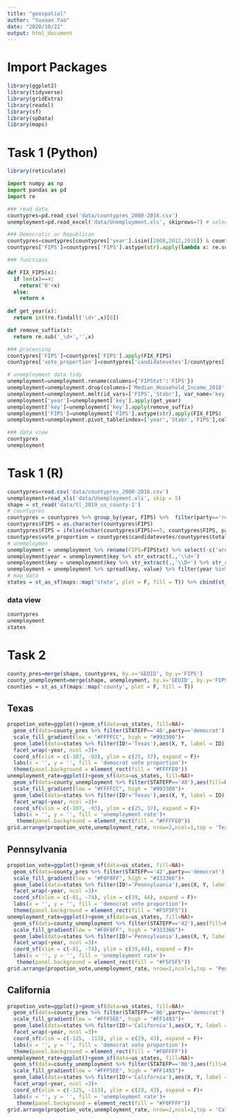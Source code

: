```yaml
---
title: "geospatial"
author: "Yuxuan Yao"
date: "2020/10/22"
output: html_document
---
```

# Import Packages
```r
library(ggplot2)
library(tidyverse)
library(gridExtra)
library(readxl)
library(sf)
library(spData)
library(maps)
```

# Task 1 (Python)
```r
library(reticulate)
```
```python
import numpy as np
import pandas as pd
import re

### read data
countypres=pd.read_csv('data/countypres_2000-2016.csv')
unemployment=pd.read_excel('data/Unemployment.xls', skiprows=7) # select rows

### Democratic or Republican
countypres=countypres[countypres['year'].isin([2008,2012,2016]) & countypres['party'].isin(['republican','democrat'])]
countypres['FIPS']=countypres['FIPS'].astype(str).apply(lambda x: re.sub('\.0','',x))

### functions

def FIX_FIPS(x):
  if len(x)==4:
    return('0'+x)
  else:
    return x
    
def get_year(x):
  return int(re.findall('\d+',x)[0])

def remove_suffix(x):
  return re.sub('_\d+','',x)

### processing
countypres['FIPS']=countypres['FIPS'].apply(FIX_FIPS)
countypres['vote_proportion']=countypres['candidatevotes']/countypres['totalvotes']

# unemployment data tidy
unemployment=unemployment.rename(columns={'FIPStxt':'FIPS'})
unemployment=unemployment.drop(columns=['Median_Household_Income_2018','Med_HH_Income_Percent_of_State_Total_2018','area_name','Rural_urban_continuum_code_2013','Urban_influence_code_2013','Metro_2013'])
unemployment=unemployment.melt(id_vars=['FIPS','Stabr'], var_name='key', value_name='value')
unemployment['year']=unemployment['key'].apply(get_year)
unemployment['key']=unemployment['key'].apply(remove_suffix)
unemployment['FIPS']=unemployment['FIPS'].astype(str).apply(FIX_FIPS)
unemployment=unemployment.pivot_table(index=['year','Stabr','FIPS'],columns='key',values='value')

### data view
countypres
unemployment
```

# Task 1 (R)

```r
countypres=read.csv('data/countypres_2000-2016.csv')
unemployment=read_xls('data/Unemployment.xls', skip = 5)
shape = st_read('data/tl_2019_us_county-1')
# countypres
countypres = countypres %>% group_by(year, FIPS) %>%  filter(party=='republican'|party=='democrat') %>% filter(year %in% c('2008', '2012', '2016'))
countypres$FIPS = as.character(countypres$FIPS)
countypres$FIPS = ifelse(nchar(countypres$FIPS)==5, countypres$FIPS, paste('0', countypres$FIPS, sep = ''))
countypres$vote_proportion = countypres$candidatevotes/countypres$totalvotes
# unemploymen
unemployment = unemployment %>% rename(FIPS=FIPStxt) %>% select(-c('area_name','Rural_urban_continuum_code_2013','Urban_influence_code_2013', 'Metro_2013')) %>% gather(key = 'key', value = 'value', -FIPS, -Stabr)
unemployment$year = unemployment$key %>% str_extract(.,'\\d+')
unemployment$key = unemployment$key %>% str_extract(.,'\\D+') %>% str_remove(.,'_$')
unemployment = unemployment %>% spread(key, value) %>% filter(year %in% c('2008', '2012', '2016')) %>% select(-c('Med_HH_Income_Percent_of_State_Total', 'Median_Household_Income'))
# map data
states = st_as_sf(maps::map('state', plot = F, fill = T)) %>% cbind(st_coordinates(st_centroid(.))) %>% mutate(ID = str_to_title(ID))
```
### data view
```r
countypres
unemployment
states
```
# Task 2

```r
county_pres=merge(shape, countypres, by.x='GEOID', by.y='FIPS')
county_unemployment=merge(shape, unemployment, by.x='GEOID', by.y='FIPS')
counties = st_as_sf(maps::map('county', plot = F, fill = T))
```

## Texas
```r
propotion_vote=ggplot()+geom_sf(data=us_states, fill=NA)+
  geom_sf(data=county_pres %>% filter(STATEFP=='48',party=='democrat'),aes(fill=vote_proportion))+
  scale_fill_gradient(low = "#FFFFCC", high = "#993300")+
  geom_label(data=states %>% filter(ID!='Texas'),aes(X, Y, label = ID), size = 3)+
  facet_wrap(~year, ncol =3)+
  coord_sf(xlim = c(-107, -93), ylim = c(25, 37), expand = F)+
  labs(x = '', y = '', fill = 'democrat vote proportion')+
  theme(panel.background = element_rect(fill = "#FFFFE0"))
unemployment_rate=ggplot()+geom_sf(data=us_states, fill=NA)+
  geom_sf(data=county_unemployment %>% filter(STATEFP=='48'),aes(fill=Unemployment_rate))+
  scale_fill_gradient(low = "#FFFFCC", high = "#993300")+
  geom_label(data=states %>% filter(ID!='Texas'),aes(X, Y, label = ID), size = 3)+
  facet_wrap(~year, ncol =3)+
  coord_sf(xlim = c(-107, -93), ylim = c(25, 37), expand = F)+
  labs(x = '', y = '', fill = 'unemployment rate')+
   theme(panel.background = element_rect(fill = "#FFFFE0"))
grid.arrange(propotion_vote,unemployment_rate, nrow=2,ncol=1,top = 'Texas election vote proportion and unemployment rate')
```

## Pennsylvania
```r
propotion_vote=ggplot()+geom_sf(data=us_states, fill=NA)+
  geom_sf(data=county_pres %>% filter(STATEFP=='42',party=='democrat'),aes(fill=vote_proportion))+
  scale_fill_gradient(low = "#F0F8FF", high = "#333366")+
  geom_label(data=states %>% filter(ID!='Pennsylvania'),aes(X, Y, label = ID), size = 3)+
  facet_wrap(~year, ncol =3)+
  coord_sf(xlim = c(-81, -74), ylim = c(39, 44), expand = F)+
  labs(x = '', y = '', fill = 'democrat vote proportion')+
  theme(panel.background = element_rect(fill = "#F5F5F5"))
unemployment_rate=ggplot()+geom_sf(data=us_states, fill=NA)+
  geom_sf(data=county_unemployment %>% filter(STATEFP=='42'),aes(fill=Unemployment_rate))+
  scale_fill_gradient(low = "#F0F8FF", high = "#333366")+
  geom_label(data=states %>% filter(ID!='Pennsylvania'),aes(X, Y, label = ID), size = 3)+
  facet_wrap(~year, ncol =3)+
  coord_sf(xlim = c(-81, -74), ylim = c(39,44), expand = F)+
  labs(x = '', y = '', fill = 'unemployment rate')+
   theme(panel.background = element_rect(fill = "#F5F5F5"))
grid.arrange(propotion_vote,unemployment_rate, nrow=2,ncol=1,top = 'Pennsylvania election vote proportion and unemployment rate')
```

## California
```r
propotion_vote=ggplot()+geom_sf(data=us_states, fill=NA)+
  geom_sf(data=county_pres %>% filter(STATEFP=='06',party=='democrat'),aes(fill=vote_proportion))+
  scale_fill_gradient(low = "#FFF5EE", high = "#FF1493")+
  geom_label(data=states %>% filter(ID!='California'),aes(X, Y, label = ID), size = 3)+
  facet_wrap(~year, ncol =3)+
  coord_sf(xlim = c(-125, -113), ylim = c(29, 43), expand = F)+
  labs(x = '', y = '', fill = 'democrat vote proportion')+
  theme(panel.background = element_rect(fill = "#F0FFFF"))
unemployment_rate=ggplot()+geom_sf(data=us_states, fill=NA)+
  geom_sf(data=county_unemployment %>% filter(STATEFP=='06'),aes(fill=Unemployment_rate))+
  scale_fill_gradient(low = "#FFF5EE", high = "#FF1493")+
  geom_label(data=states %>% filter(ID!='California'),aes(X, Y, label = ID), size = 3)+
  facet_wrap(~year, ncol =3)+
  coord_sf(xlim = c(-125, -113), ylim = c(29, 43), expand = F)+
  labs(x = '', y = '', fill = 'unemployment rate')+
   theme(panel.background = element_rect(fill = "#F0FFFF"))
grid.arrange(propotion_vote,unemployment_rate, nrow=2,ncol=1,top = 'California election vote proportion and unemployment rate')
```
